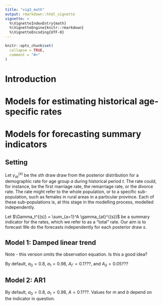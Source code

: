```yaml
---
title: "vig3_math"
output: rmarkdown::html_vignette
vignette: >
  %\VignetteIndexEntry{math}
  %\VignetteEngine{knitr::rmarkdown}
  %\VignetteEncoding{UTF-8}
---
```


```r
knitr::opts_chunk$set(
  collapse = TRUE,
  comment = "#>"
)
```


# Introduction


# Models for estimating historical age-specific rates


# Models for forecasting summary indicators

## Setting

Let $\gamma_{at}^{(s)}$ be the $s$th draw draw from the posterior distribution for a demographic rate for age group $a$ during historical period $t$. The rate could, for instance, be the first marriage rate, the remarriage rate, or the divorce rate. The rate might refer to the whole population, or to a specific sub-population, such as females in rural areas in a particular province. Each of these sub-populations is, at this stage in the modelling process, modelled independently.

Let $\Gamma_t^{(s)} = \sum_{a=1}^A \gamma_{at}^{(s)}$ be a summary indicator for the rates, which we refer to as a "total" rate. Our aim is to forecast
\begin{equation}
  \Gamma_{T+1}^{(s)}, \Gamma_{T+2}^{(s)}, \dots, \Gamma_{T+H}^{(s)}
\end{equation}
We do the forecasts independently for each posterior draw $s$.

## Model 1: Damped linear trend

Note - this version omits the observation equation. Is this a good idea?

\begin{align}
  \Gamma_t^{(s)} & \sim \text{N}(\Gamma_{t-1}^{(s)} + \delta_{t-1}^{(s)}, \tau_{\Gamma}^{(s)2}) \\
  \delta_t^{(s)} & \sim \text{N}(\phi^{(s)} \delta_{t-1}^{(s)}, \tau_{\delta}^{(s)2}) \\
  \phi^{(s)} & = a_0 + (a_1 - a_0) \phi_0^{(s)} \\
  \phi_0^{(s)} & \sim \text{Beta}(2, 2) \\
  \tau_{\Gamma}^{(s)} & \sim \text{N}^+(0, A_{\Gamma}^2) \\ 
  \tau_{\delta}^{(s)} & \sim \text{N}^+(0, A_{\delta}^2) \\ 
\end{align}
By default, $a_0 = 0.8$, $a_1 = 0.98$, $A_{\Gamma} = 0.1???$, and $A_{\delta} = 0.05???$


## Model 2: AR1

\begin{align}
  \Gamma_t^{(s)} & \sim \text{N}(\phi^{(s)} \Gamma_{t-1}^{(s)} + (1 - \phi^{(s)}) \alpha, \tau^{(s)2}) \\
  \alpha & \sim N(m, b^2) \\
  \phi^{(s)} & = a_0 + (a_1 - a_0) \phi_0^{(s)} \\
  \phi_0^{(s)} & \sim \text{Beta}(2, 2) \\
  \tau^{(s)} & \sim \text{N}^+(0, A^2) \\ 
\end{align}
By default, $a_0 = 0.8$, $a_1 = 0.98$, $A = 0.1???$. Values for $m$ and $b$ depend on the indicator in question.